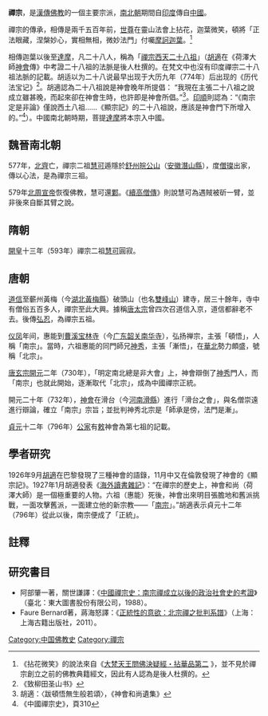 {{中国禅宗}}
'''禪宗'''，是[[漢傳佛教|漢傳佛教]]的一個主要宗派，[[南北朝|南北朝]]期間自[[印度|印度]]傳自[[中國|中國]]。

禪宗的傳承，相傳是兩千五百年前，[[世尊|世尊]]在靈山法會上拈花，迦葉微笑，頓將「正法眼藏，涅槃妙心，實相無相，微妙法門」付囑[[摩訶迦葉|摩訶迦葉]]。<ref>《拈花微笑》的說法來自《[http://www.cbeta.org/result/normal/X01/0027_001.htm 大梵天王問佛決疑經・拈華品第二] {{Wayback|url=http://www.cbeta.org/result/normal/X01/0027_001.htm |date=20150923225331 }}》，並不見於禪宗創立之前的佛教典籍經文，因此有人認為是後人杜撰的。</ref>

相傳迦葉以後至[[達摩|達摩]]，凡二十八人，稱為「[[禪宗西天二十八祖|禪宗西天二十八祖]]」（[[胡適|胡適]]在《荷澤大師[[神會|神會]]傳》中考證二十八祖的法脈是後人杜撰的。在梵文中也沒有印度禪宗二十八祖法脈的記載。胡适以为二十八说最早出现于大历九年（774年）后出现的《历代法宝记》<ref>《致柳田圣山书》</ref>。胡適認為二十八祖說是神會晚年所提倡： “我現在主張二十八祖之說成立雖甚晚，而起來卻在神會生時，也許即是神會所倡。”<ref>胡適：〈跋頓悟無生般若頌〉，《神會和尚遺集》</ref>。[[印順|印順]]則認為：“《南宗定是非論》僅說西土八祖……《顯宗記》的二十八祖說，應該是神會門下所增入的。”<ref>《中國禪宗史》，頁310</ref>）。中國南北朝時期，菩提[[達摩|達摩]]將本宗入中國。

==魏晉南北朝==
577年，[[北齊|北齊]]亡，禪宗二祖[[慧可|慧可]]遁隱於[[舒州|舒州]][[天柱山|皖公山]]（[[安徽|安徽]][[潛山縣|潛山縣]]），度[[僧璨|僧璨]]出家，傳以心法，是為禪宗三祖。

579年[[北周宣帝|北周宣帝]]恢復佛教，慧可還[[鄴|鄴]]。《[[續高僧傳|續高僧傳]]》則說慧可為遇賊被斫一臂，並非後來自斷其臂之說。

==隋朝==
[[開皇|開皇]]十三年（593年）禪宗二祖[[慧可|慧可]]圓寂。

==唐朝==
[[道信|道信]]至蘄州黃梅（今[[湖北|湖北]][[黃梅縣|黃梅縣]]）破頭山（也名[[雙峰山|雙峰山]]）建寺，居三十餘年，寺中有僧俗五百多人，禪宗至此大興。據稱[[唐太宗|唐太宗]]曾四次召道信入京，道信都辭老不去。後傳[[弘忍|弘忍]]，為禪宗五祖。

[[仪凤|仪凤]]年间，惠能到[[曹溪|曹溪]][[宝林寺|宝林寺]]（今[[广东|广东]][[韶关|韶关]][[南华寺|南华寺]]），弘扬禅宗，主張「頓悟」，人稱「南宗」。當時，六祖惠能的同門師兄[[神秀|神秀]]，主張「漸悟」，在[[華北|華北]]勢力頗盛，號稱「北宗」。

[[唐玄宗|唐玄宗]][[開元|開元]]二年（730年），「明定南北總是非大會」上，神會辯倒了[[神秀|神秀]]門人，而「南宗」也就此開始，逐漸取代「北宗」，成為中國禪宗正統。

開元二十年（732年），[[神會|神會]]在滑台（今[[河南|河南]][[滑縣|滑縣]]）進行「滑台之會」，與名僧崇遠進行辯論，確立「南宗」宗旨；並批判神秀北宗是「師承是傍，法門是漸」。

[[貞元_(唐朝)|貞元]]十二年（796年）[[公家|公家]]有[[敕|敕]]神會為第七祖的記載。

==學者研究==
1926年9月[[胡適|胡適]]在巴黎發現了三種神會的語錄，11月中又在倫敦發現了神會的《顯宗記》。1927年1月胡適發表《[http://www.books.com.tw/exep/assp.php/jamezku/products/0010038727?utm_source=jamezku&utm_medium=ap-books&utm_content=recommend&utm_campaign=ap-201407 海外讀書雜記]》：“在禪宗的歷史上，神會和尚（荷澤大師）是一個極重要的人物。六祖（惠能）死後，神會出來明目張膽地和舊派挑戰，一面攻擊舊派，一面建立他的新宗教——「[[禪宗|南宗]]」。”胡適表示貞元十二年（796年）從此以後，南宗便成了「正統」。

==註釋==
<div class="references-small">
<references />
</div>

==研究書目==
*阿部肇一著，關世謙譯：《[http://www.books.com.tw/exep/assp.php/jamezku/products/0010376879?utm_source=jamezku&utm_medium=ap-books&utm_content=recommend&utm_campaign=ap-201407 中國禪宗史：南宗禪成立以後的政治社會史的考證]》（臺北：東大圖書股份有限公司，1988）。
*Faure Bernard著，蔣海怒譯：《[http://www.books.com.tw/exep/assp.php/jamezku/products/CN10729501?utm_source=jamezku&utm_medium=ap-books&utm_content=recommend&utm_campaign=ap-201407 正統性的意欲：北宗禪之批判系譜]》（上海：上海古籍出版社，2011）。

{{禪宗}}
{{漢傳佛教}}
[[Category:中国佛教史|Category:中国佛教史]]
[[Category:禪宗|Category:禪宗]]